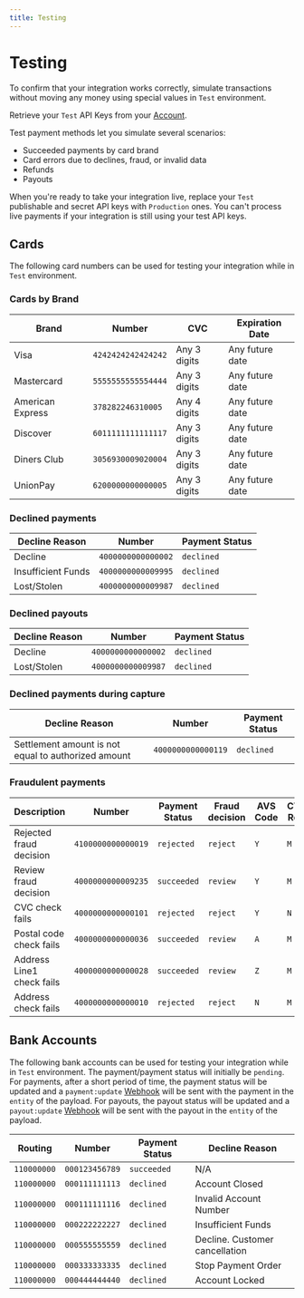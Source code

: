 ```yaml
---
title: Testing
---
```


# Testing

To confirm that your integration works correctly, simulate transactions without moving any money using special values in `Test` environment.

Retrieve your `Test` API Keys from your [Account](https://portal.publicsquare.com/developers/api-keys).

Test payment methods let you simulate several scenarios:

* Succeeded payments by card brand
* Card errors due to declines, fraud, or invalid data
* Refunds
* Payouts

When you're ready to take your integration live, replace your `Test` publishable and secret API keys with `Production` ones. You can't process live payments if your integration is still using your test API keys.

## Cards

The following card numbers can be used for testing your integration while in `Test` environment.

### Cards by Brand

| Brand            | Number             | CVC          | Expiration Date |
|------------------|--------------------|--------------|-----------------|
| Visa             | `4242424242424242` | Any 3 digits | Any future date |
| Mastercard       | `5555555555554444` | Any 3 digits | Any future date |
| American Express | `378282246310005`  | Any 4 digits | Any future date |
| Discover         | `6011111111111117` | Any 3 digits | Any future date |
| Diners Club      | `3056930009020004` | Any 3 digits | Any future date |
| UnionPay         | `6200000000000005` | Any 3 digits | Any future date |


### Declined payments

| Decline Reason     | Number             | Payment Status |
|--------------------|--------------------|----------------|
| Decline            | `4000000000000002` | `declined`     |
| Insufficient Funds | `4000000000009995` | `declined`     |
| Lost/Stolen        | `4000000000009987` | `declined`     |

### Declined payouts

| Decline Reason     | Number             | Payment Status |
|--------------------|--------------------|----------------|
| Decline            | `4000000000000002` | `declined`     |
| Lost/Stolen        | `4000000000009987` | `declined`     |

### Declined payments during capture

| Decline Reason                                      | Number             | Payment Status |
|-----------------------------------------------------|--------------------|----------------|
| Settlement amount is not equal to authorized amount | `4000000000000119` | `declined`     |

### Fraudulent payments

| Description               | Number             | Payment Status | Fraud decision | AVS Code | CVV2 Reply |
|---------------------------|--------------------|----------------|----------------|----------|------------|
| Rejected fraud decision   | `4100000000000019` | `rejected`     | `reject`       | `Y`      | `M`        |
| Review fraud decision     | `4000000000009235` | `succeeded`    | `review`       | `Y`      | `M`        |
| CVC check fails           | `4000000000000101` | `rejected`     | `reject`       | `Y`      | `N`        |
| Postal code check fails   | `4000000000000036` | `succeeded`    | `review`       | `A`      | `M`        |
| Address Line1 check fails | `4000000000000028` | `succeeded`    | `review`       | `Z`      | `M`        |
| Address check fails       | `4000000000000010` | `rejected`     | `reject`       | `N`      | `M`        |


## Bank Accounts

The following bank accounts can be used for testing your integration while in `Test` environment. The payment/payment status will initially be `pending`. For payments, after a short period of time, the payment status will be updated and
a `payment:update` [Webhook](/concepts/webhooks) will be sent with the payment in the `entity` of the payload. For payouts, the payout status will be updated and
a `payout:update` [Webhook](/concepts/webhooks) will be sent with the payout in the `entity` of the payload.

| Routing     | Number         | Payment Status | Decline Reason                 |
|-------------|----------------|----------------|--------------------------------|
| `110000000` | `000123456789` | `succeeded`    | N/A                            |
| `110000000` | `000111111113` | `declined`     | Account Closed                 |
| `110000000` | `000111111116` | `declined`     | Invalid Account Number         |
| `110000000` | `000222222227` | `declined`     | Insufficient Funds             |
| `110000000` | `000555555559` | `declined`     | Decline. Customer cancellation |
| `110000000` | `000333333335` | `declined`     | Stop Payment Order             |
| `110000000` | `000444444440` | `declined`     | Account Locked                 |
